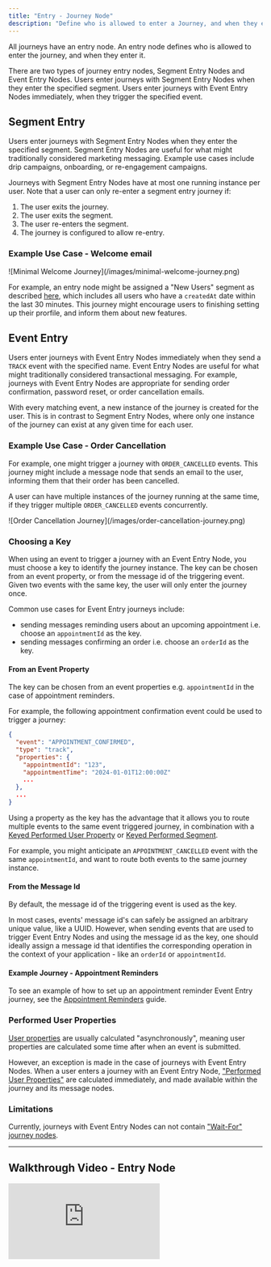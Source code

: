 ```yaml
---
title: "Entry - Journey Node"
description: "Define who is allowed to enter a Journey, and when they enter it."
---
```


All journeys have an entry node. An entry node defines who is allowed to enter the journey, and when they enter it.

There are two types of journey entry nodes, Segment Entry Nodes and Event Entry Nodes. Users enter journeys with Segment Entry Nodes when they enter the specified segment. Users enter journeys with Event Entry Nodes immediately, when they trigger the specified event.

## Segment Entry

Users enter journeys with Segment Entry Nodes when they enter the specified segment.  Segment Entry Nodes are useful for what might traditionally considered marketing messaging. Example use cases include drip campaigns, onboarding, or re-engagement campaigns.

Journeys with Segment Entry Nodes have at most one running instance per user.  Note that a user can only re-enter a segment entry journey if:

1. The user exits the journey.
2. The user exits the segment.
3. The user re-enters the segment.
4. The journey is configured to allow re-entry.

### Example Use Case - Welcome email

<Frame>
![Minimal Welcome Journey](/images/minimal-welcome-journey.png)
</Frame>

For example, an entry node might be assigned a "New Users" segment as described [here](/resources/segment-nodes/trait#example-use-case-new-users), which includes all users who have a `createdAt` date within the last 30 minutes. This journey might encourage users to finishing setting up their prorfile, and inform them about new features.


## Event Entry

Users enter journeys with Event Entry Nodes immediately when they send a `TRACK` event with the specified name. Event Entry Nodes are useful for what might traditionally considered transactional messaging. For example, journeys with Event Entry Nodes are appropriate for sending order confirmation, password reset, or order cancellation emails.

With every matching event, a new instance of the journey is created for the user. This is in contrast to Segment Entry Nodes, where only one instance of the journey can exist at any given time for each user.

### Example Use Case - Order Cancellation

For example, one might trigger a journey with `ORDER_CANCELLED` events. This journey might include a message node that sends an email to the user, informing them that their order has been cancelled.

A user can have multiple instances of the journey running at the same time, if they trigger multiple `ORDER_CANCELLED` events concurrently.

<Frame>
![Order Cancellation Journey](/images/order-cancellation-journey.png)
</Frame>

### Choosing a Key

When using an event to trigger a journey with an Event Entry Node, you must choose a key to identify the journey instance. The key can be chosen from an event property, or from the message id of the triggering event. Given two events with the same key, the user will only enter the journey once.

Common use cases for Event Entry journeys include:

- sending messages reminding users about an upcoming appointment i.e. choose an `appointmentId` as the key.
- sending messages confirming an order i.e. choose an `orderId` as the key.

#### From an Event Property

The key can be chosen from an event properties e.g. `appointmentId` in the case of appointment reminders.

For example, the following appointment confirmation event could be used to trigger a journey:

```json
{
  "event": "APPOINTMENT_CONFIRMED",
  "type": "track",
  "properties": {
    "appointmentId": "123",
    "appointmentTime": "2024-01-01T12:00:00Z"
    ...
  },
  ...
}
```

Using a property as the key has the advantage that it allows you to route multiple events to the same event triggered journey, in combination with a [Keyed Performed User Property](/resources/user-property-types/keyed-performed) or [Keyed Performed Segment](/resources/segment-nodes/keyed-performed).

For example, you might anticipate an `APPOINTMENT_CANCELLED` event with the same `appointmentId`, and want to route both events to the same journey instance.

#### From the Message Id

By default, the message id of the triggering event is used as the key.

In most cases, events' message id's can safely be assigned an arbitrary unique value, like a UUID. However, when sending events that are used to trigger Event Entry Nodes and using the message id as the key, one should ideally assign a message id that identifies the corresponding operation in the context of your application - like an `orderId` or `appointmentId`.

#### Example Journey - Appointment Reminders

To see an example of how to set up an appointment reminder Event Entry journey, see the [Appointment Reminders](/guide/sample-journeys/appointment-reminders) guide.


### Performed User Properties

[User properties](/resources/user-properties) are usually calculated "asynchronously", meaning user properties are calculated some time after when an event is submitted.

However, an exception is made in the case of journeys with Event Entry Nodes. When a user enters a journey with an Event Entry Node, ["Performed User Properties"](/resources/user-property-types/performed) are calculated immediately, and made available within the journey and its message nodes.

### Limitations

Currently, journeys with Event Entry Nodes can not contain ["Wait-For" journey nodes](/resources/journey-nodes/wait-for).

---

## Walkthrough Video - Entry Node

<iframe
  className="w-full aspect-video"
  src="https://www.youtube.com/embed/5CUsfRJ7t5Q?si=6WnYXq9u9SGZRP0Y"
  title="Entry Nodes | The First Step of User Journeys"
  frameBorder="0"
  allow="accelerometer; autoplay; clipboard-write; encrypted-media; gyroscope; picture-in-picture"
  allowFullScreen
></iframe>
